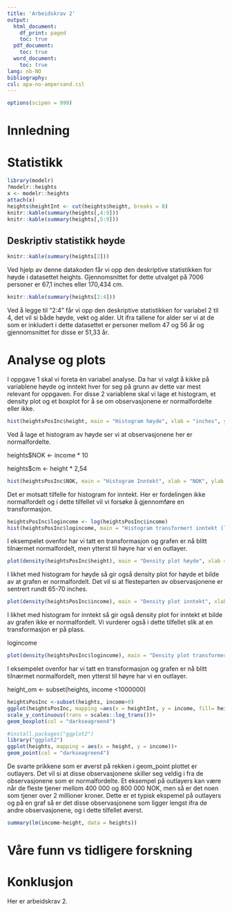 ```yaml
---
title: 'Arbeidskrav 2'
output:
  html_document:
    df_print: paged
    toc: true
  pdf_document:
    toc: true 
  word_document:
    toc: true 
lang: nb-NO
bibliography: 
csl: apa-no-ampersand.csl
---
```

```r
options(scipen = 999)

```




# Innledning

# Statistikk

```r
library(modelr)
?modelr::heights
x <- modelr::heights
attach(x)
heights$heightInt <- cut(heights$height, breaks = 8)
knitr::kable(summary(heights[,4:9]))
knitr::kable(summary(heights[,5:9]))

``` 

## Deskriptiv statistikk høyde

```r
knitr::kable(summary(heights[2]))
```
Ved hjelp av denne datakoden får vi opp den deskriptive statistikken for høyde i datasettet heights. Gjennomsnittet for dette utvalget på 7006 personer er 67,1 inches eller 170,434 cm.

```r
knitr::kable(summary(heights[2:4]))
```
Ved å legge til "2:4" får vi opp den deskriptive statistikken for variabel 2 til 4, det vil si både høyde, vekt og alder. Ut ifra tallene for alder ser vi at de som er inkludert i dette datasettet er personer mellom 47 og 56 år og gjennomsnittet for disse er 51,33 år.

# Analyse og plots

I oppgave 1 skal vi foreta èn variabel analyse. Da har vi valgt å kikke på variablene høyde og inntekt hver for seg på grunn av dette var mest relevant for oppgaven. For disse 2 variablene skal vi lage et histogram, et density plot og et boxplot for å se om observasjonene er normalfordelte eller ikke.

```r
hist(heightsPosInc$height, main = "Histogram høyde", xlab = "inches", ylab = "antall", col = "darkseagreen4")
```

Ved å lage et histogram av høyde ser vi at observasjonene her er normalfordelte.

heights$NOK <- income * 10

heights$cm <- height * 2,54

```r
hist(heightsPosInc$NOK, main = "Histogram Inntekt", xlab = "NOK", ylab = "antall", col = "darkseagreen4")
```

Det er motsatt tilfelle for histogram for inntekt. Her er fordelingen ikke normalfordelt og i dette tilfellet vil vi forsøke å gjennomføre en transformasjon. 

```r
heightsPosInc$logincome <- log(heightsPosInc$income)
hist(heightsPosInc$logincome, main = "Histogram transformert inntekt (log inntekt)", xlab = "Log Income", ylab = "Antall")
```
I eksempelet ovenfor har vi tatt en transformasjon og grafen er nå blitt tilnærmet normalfordelt, men ytterst til høyre har vi en outlayer.

```r
plot(density(heightsPosInc$height), main = "Density plot høyde", xlab = "NOK", ylab = "andel")
```
I likhet med histogram for høyde så gir også density plot for høyde et bilde av at grafen er normalfordelt. Det vil si at flesteparten av observasjonene er sentrert rundt 65-70 inches.

```r
plot(density(heightsPosInc$income), main = "Density plot inntekt", xlab = "inntekt", ylab = "Andel", col = "green4")
```

I likhet med histogram for inntekt så gir også density plot for inntekt et bilde av grafen ikke er normalfordelt. Vi vurderer også i dette tilfellet slik at en transformasjon er på plass.

logincome

```r
plot(density(heightsPosInc$logincome), main = "Density plot transformert inntekt (log inntekt)", xlab = "loginntekt", ylab = "Andel", col = "green4")

```
I eksempelet ovenfor har vi tatt en transformasjon og grafen er nå blitt tilnærmet normalfordelt, men ytterst til høyre har vi en outlayer.

height_om <- subset(heights, income <1000000)

```r
heightsPosInc <-subset(heights, income>0)
ggplot(heightsPosInc, mapping =aes(x = heightInt, y = income, fill= heightInt))+
scale_y_continuous(trans = scales::log_trans())+
geom_boxplot(col = "darkseagreen4")
```


```r
#install.packages("ggplot2")
library("ggplot2")
ggplot(heights, mapping = aes(x = height, y = income))+
geom_point(col = "darkseagreen4")

```



De svarte prikkene som er øverst på rekken i geom_point plottet er outlayers. Det vil si at disse observasjonene skiller seg veldig i fra de observasjonene som er normalfordelte. Et eksempel på outlayers kan være når de fleste tjener mellom 400 000 og 800 000 NOK, men så er det noen som tjener over 2 millioner kroner. Dette er et typisk ekspemel på outlayers og på en graf så er det disse observasjonene som ligger lengst ifra de andre observasjonene, og i dette tilfellet øverst.

```r
summary(lm(income~height, data = heights))
```

# Våre funn vs tidligere forskning

# Konklusjon

Her er arbeidskrav 2. 


